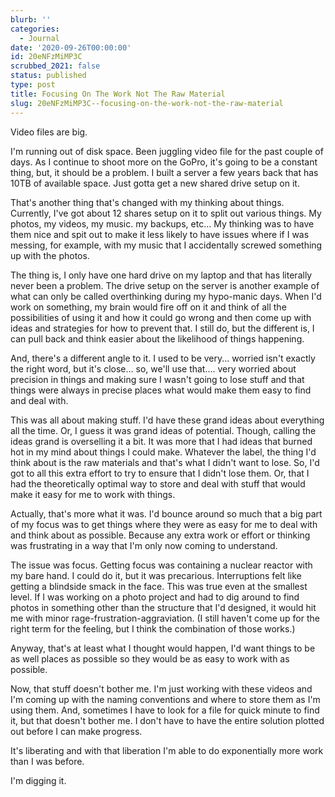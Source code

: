 ```yaml
---
blurb: ''
categories:
  - Journal
date: '2020-09-26T00:00:00'
id: 20eNFzMiMP3C
scrubbed_2021: false
status: published
type: post
title: Focusing On The Work Not The Raw Material
slug: 20eNFzMiMP3C--focusing-on-the-work-not-the-raw-material
---
```


Video files are big.

I'm running out of disk space. Been juggling video file for the past couple of days. As I continue to shoot more on the GoPro, it's going to be a constant thing, but, it should be a problem. I built a server a few years back that has 10TB of available space. Just gotta get a new shared drive setup on it. 

That's another thing that's changed with my thinking about things. Currently, I've got about 12 shares setup on it to split out various things. My photos, my videos, my music. my backups, etc... My thinking was to have them nice and spit out to make it less likely to have issues where if I was messing, for example, with my music that I accidentally screwed something up with the photos. 

The thing is, I only have one hard drive on my laptop and that has literally never been a problem. The drive setup on the server is another example of what can only be called overthinking during my hypo-manic days. When I'd work on something, my brain would fire off on it and think of all the possibilities of using it and how it could go wrong and then come up with ideas and strategies for how to prevent that. I still do, but the different is, I can pull back and think easier about the likelihood of things happening. 

And, there's a different angle to it. I used to be very... worried isn't exactly the right word, but it's close... so, we'll use that.... very worried about precision in things and making sure I wasn't going to lose stuff and that things were always in precise places what would make them easy to find and deal with. 

This was all about making stuff. I'd have these grand ideas about everything all the time. Or, I guess it was grand ideas of potential. Though, calling the ideas grand is overselling it a bit. It was more that I had ideas that burned hot in my mind about things I could make. Whatever the label, the thing I'd think about is the raw materials and that's what I didn't want to lose. So, I'd got to all this extra effort to try to ensure that I didn't lose them. Or, that I had the theoretically optimal way to store and deal with stuff that would make it easy for me to work with things. 

Actually, that's more what it was. I'd bounce around so much that a big part of my focus was to get things where they were as easy for me to deal with and think about as possible. Because any extra work  or effort or thinking was frustrating in a way that I'm only now coming to understand. 

The issue was focus. Getting focus was containing a nuclear reactor with my bare hand. I could do it, but it was precarious. Interruptions felt like getting a blindside smack in the face. This was true even at the smallest level. If I was working on a photo project and had to dig around to find photos in something other than the structure that I'd designed, it would hit me with minor rage-frustration-aggraviation. (I still haven't come up for the right term for the feeling, but I think the combination of those works.)

Anyway, that's at least what I thought would happen, I'd want things to be as well places as possible so they would be as easy to work with as possible. 

Now, that stuff doesn't bother me. I'm just working with these videos and I'm coming up with the naming conventions and where to store them as I'm using them. And, sometimes I have to look for a file for quick minute to find it, but that doesn't bother me. I don't have to have the entire solution plotted out before I can make progress. 

It's liberating and with that liberation I'm able to do exponentially more work than I was before. 

I'm digging it.
